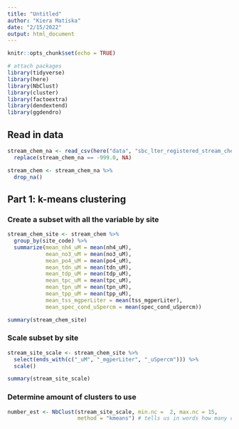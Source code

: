```yaml
---
title: "Untitled"
author: "Kiera Matiska"
date: "2/15/2022"
output: html_document
---
```


```r
knitr::opts_chunk$set(echo = TRUE)

# attach packages
library(tidyverse)
library(here)
library(NbClust)
library(cluster)
library(factoextra)
library(dendextend)
library(ggdendro)
```

## Read in data

```r
stream_chem_na <- read_csv(here("data", "sbc_lter_registered_stream_chemistry.csv")) %>% 
  replace(stream_chem_na == -999.0, NA)

stream_chem <- stream_chem_na %>% 
  drop_na()
```

## Part 1: k-means clustering

### Create a subset with all the variable by site

```r
stream_chem_site <- stream_chem %>% 
  group_by(site_code) %>% 
  summarize(mean_nh4_uM = mean(nh4_uM),
            mean_no3_uM = mean(no3_uM),
            mean_po4_uM = mean(po4_uM),
            mean_tdn_uM = mean(tdn_uM),
            mean_tdp_uM = mean(tdp_uM),
            mean_tpc_uM = mean(tpc_uM),
            mean_tpn_uM = mean(tpn_uM),
            mean_tpp_uM = mean(tpp_uM),
            mean_tss_mgperLiter = mean(tss_mgperLiter),
            mean_spec_cond_uSpercm = mean(spec_cond_uSpercm))

summary(stream_chem_site)
```

### Scale subset by site

```r
stream_site_scale <- stream_chem_site %>% 
  select(ends_with(c("_uM", "_mgperLiter", "_uSpercm"))) %>% 
  scale()

summary(stream_site_scale)
```

### Determine amount of clusters to use

```r
number_est <- NbClust(stream_site_scale, min.nc =  2, max.nc = 15,
                      method = "kmeans") # tells us in words how many clusters to use
```








